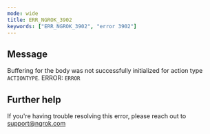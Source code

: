 ```yaml
---
mode: wide
title: ERR_NGROK_3902
keywords: ["ERR_NGROK_3902", "error 3902"]
---
```


## Message

Buffering for the body was not successfully initialized for action type `ACTIONTYPE`.
ERROR: `ERROR`

## Further help

If you're having trouble resolving this error, please reach out to [support@ngrok.com](mailto:support@ngrok.com?subject=Help%20with%20ERR_NGROK_3902)

